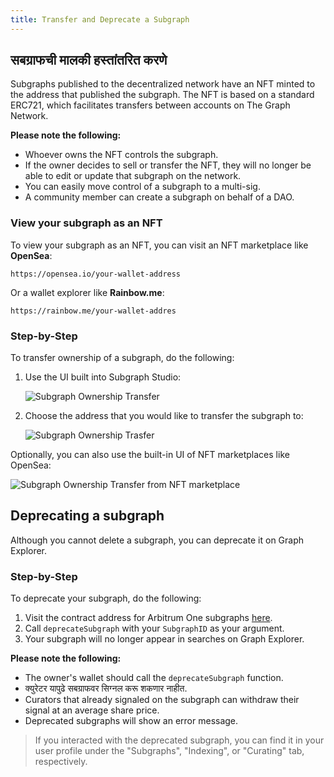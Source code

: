 ```yaml
---
title: Transfer and Deprecate a Subgraph
---
```


## सबग्राफची मालकी हस्तांतरित करणे

Subgraphs published to the decentralized network have an NFT minted to the address that published the subgraph. The NFT is based on a standard ERC721, which facilitates transfers between accounts on The Graph Network.

**Please note the following:**

- Whoever owns the NFT controls the subgraph.
- If the owner decides to sell or transfer the NFT, they will no longer be able to edit or update that subgraph on the network.
- You can easily move control of a subgraph to a multi-sig.
- A community member can create a subgraph on behalf of a DAO.

### View your subgraph as an NFT

To view your subgraph as an NFT, you can visit an NFT marketplace like **OpenSea**:

```
https://opensea.io/your-wallet-address
```

Or a wallet explorer like **Rainbow.me**:

```
https://rainbow.me/your-wallet-addres
```

### Step-by-Step

To transfer ownership of a subgraph, do the following:

1. Use the UI built into Subgraph Studio:

   ![Subgraph Ownership Transfer](/img/subgraph-ownership-transfer-1.png)

2. Choose the address that you would like to transfer the subgraph to:

   ![Subgraph Ownership Trasfer](/img/subgraph-ownership-transfer-2.png)

Optionally, you can also use the built-in UI of NFT marketplaces like OpenSea:

![Subgraph Ownership Transfer from NFT marketplace](/img/subgraph-ownership-transfer-nft-marketplace.png)

## Deprecating a subgraph

Although you cannot delete a subgraph, you can deprecate it on Graph Explorer.

### Step-by-Step

To deprecate your subgraph, do the following:

1. Visit the contract address for Arbitrum One subgraphs [here](https://arbiscan.io/address/0xec9A7fb6CbC2E41926127929c2dcE6e9c5D33Bec#writeProxyContract).
2. Call `deprecateSubgraph` with your `SubgraphID` as your argument.
3. Your subgraph will no longer appear in searches on Graph Explorer.

**Please note the following:**

- The owner's wallet should call the `deprecateSubgraph` function.
- क्युरेटर यापुढे सबग्राफवर सिग्नल करू शकणार नाहीत.
- Curators that already signaled on the subgraph can withdraw their signal at an average share price.
- Deprecated subgraphs will show an error message.

> If you interacted with the deprecated subgraph, you can find it in your user profile under the "Subgraphs", "Indexing", or "Curating" tab, respectively.
